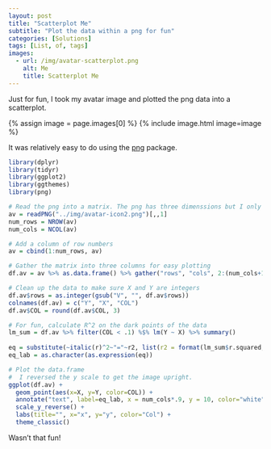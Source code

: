 ```yaml
---
layout: post
title: "Scatterplot Me"
subtitle: "Plot the data within a png for fun"
categories: [Solutions]
tags: [List, of, tags]
images:
  - url: /img/avatar-scatterplot.png
    alt: Me
    title: Scatterplot Me
---
```


Just for fun, I took my avatar image and plotted the png data into a scatterplot.

{% assign image = page.images[0] %}
{% include image.html image=image %}

 It was relatively easy to do using the [png](http://www.rforge.net/png/) package.

```r
library(dplyr)
library(tidyr)
library(ggplot2)
library(ggthemes)
library(png)

# Read the png into a matrix. The png has three dimenssions but I only care about one.
av = readPNG("../img/avatar-icon2.png")[,,1]
num_rows = NROW(av)
num_cols = NCOL(av)

# Add a column of row numbers
av = cbind(1:num_rows, av)

# Gather the matrix into three columns for easy plotting
df.av = av %>% as.data.frame() %>% gather("rows", "cols", 2:(num_cols+1))

# Clean up the data to make sure X and Y are integers
df.av$rows = as.integer(gsub("V", "", df.av$rows))
colnames(df.av) = c("Y", "X", "COL")
df.av$COL = round(df.av$COL, 3)

# For fun, calculate R^2 on the dark points of the data
lm_sum = df.av %>% filter(COL < .1) %$% lm(Y ~ X) %>% summary()
  
eq = substitute(~italic(r)^2~"="~r2, list(r2 = format(lm_sum$r.squared, digits = 3)))
eq_lab = as.character(as.expression(eq))

# Plot the data.frame
#  I reversed the y scale to get the image upright.
ggplot(df.av) +
  geom_point(aes(x=X, y=Y, color=COL)) +
  annotate("text", label=eq_lab, x = num_cols*.9, y = 10, color="white", parse=T, size=5.5)+
  scale_y_reverse() + 
  labs(title="", x="x", y="y", color="Col") +
  theme_classic()

```

Wasn't that fun!

